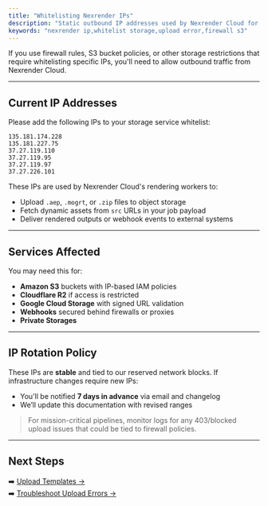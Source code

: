 ```yaml
---
title: "Whitelisting Nexrender IPs"
description: "Static outbound IP addresses used by Nexrender Cloud for uploads and downloads."
keywords: "nexrender ip,whitelist storage,upload error,firewall s3"
---
```


If you use firewall rules, S3 bucket policies, or other storage restrictions that require whitelisting specific IPs, you'll need to allow outbound traffic from Nexrender Cloud.

---

## Current IP Addresses

Please add the following IPs to your storage service whitelist:

```
135.181.174.228
135.181.227.75
37.27.119.110
37.27.119.95
37.27.119.97
37.27.226.101
```

These IPs are used by Nexrender Cloud's rendering workers to:

- Upload `.aep`, `.mogrt`, or `.zip` files to object storage
- Fetch dynamic assets from `src` URLs in your job payload
- Deliver rendered outputs or webhook events to external systems

---

## Services Affected

You may need this for:

- **Amazon S3** buckets with IP-based IAM policies
- **Cloudflare R2** if access is restricted
- **Google Cloud Storage** with signed URL validation
- **Webhooks** secured behind firewalls or proxies
- **Private Storages**

---

## IP Rotation Policy

These IPs are **stable** and tied to our reserved network blocks. If infrastructure changes require new IPs:

- You'll be notified **7 days in advance** via email and changelog
- We’ll update this documentation with revised ranges

> For mission-critical pipelines, monitor logs for any 403/blocked upload issues that could be tied to firewall policies.

---

## Next Steps

➡️ [Upload Templates →](../templates/creating)\
➡️ [Troubleshoot Upload Errors →](../troubleshooting/errors)